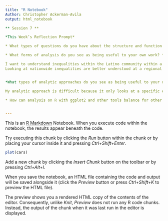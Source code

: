 ---
title: "R Notebook"
Author: Christopher Ackerman-Avila
output: html_notebook

** Session 7 ** 

*This Week’s Reflection Prompt*

* What types of questions do you have about the structure and function of neighborhoods? *

* What forms of analysis do you see as being useful to your own work? *

I want to understand inequalities within the Latino community within a national and regional context. Neighborhoods are helpful for understanding the regional context of inequalities in our community. Different neighborhoods within a region, even those within the same race or ethnicity can have varying levels of quality of life. To understand how things change within the same ethnicity but across freeways or highways, in proximity to certain land uses, or community assets, it is essential to understand how the neighborhood functions. 
Looking at nationwide inequalities are better understood at a regional level. Regional approaches even vary between megaregions and microregions. Neighborhoods wouldn’t be a good level of analysis for such macro approaches. 


*What types of analytic approaches do you see as being useful to your own work?*

My analytic approach is difficult because it only looks at a specific ethnicity and understand how place might impact quality of life indicators. Whether those indicators vary within a region or between many regions is a question I’m interested in understanding. I know very well that there are extreme inequalities within the Latino community in San Diego. Certain neighborhoods, particularly those in the northern coasts, have the wealthiest Latinos. The Latinos furthest south, adjacent to the border, are the most impoverished. The same patterns emerge for other measurements of quality of life. How are these patterns similar or different in other regions across the country? Are the inequalities lesser or greater in certain parts of the country? 

* How can analysis on R with ggplot2 and other tools balance for other variables? For example, maintaining all things equal, where is Latinx inequality greatest? *  


---

This is an [R Markdown](http://rmarkdown.rstudio.com) Notebook. When you execute code within the notebook, the results appear beneath the code. 

Try executing this chunk by clicking the *Run* button within the chunk or by placing your cursor inside it and pressing *Ctrl+Shift+Enter*. 

```{r}
plot(cars)
```

Add a new chunk by clicking the *Insert Chunk* button on the toolbar or by pressing *Ctrl+Alt+I*.

When you save the notebook, an HTML file containing the code and output will be saved alongside it (click the *Preview* button or press *Ctrl+Shift+K* to preview the HTML file).

The preview shows you a rendered HTML copy of the contents of the editor. Consequently, unlike *Knit*, *Preview* does not run any R code chunks. Instead, the output of the chunk when it was last run in the editor is displayed.
